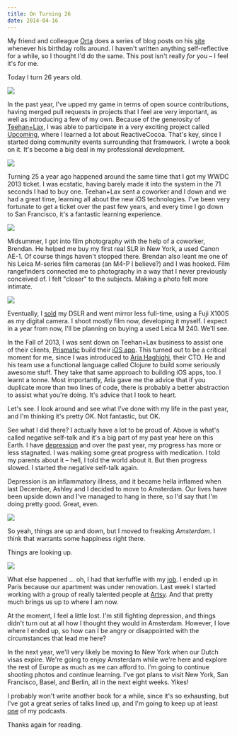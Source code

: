 ```yaml
---
title: On Turning 26
date: 2014-04-16
---
```



My friend and colleague [Orta](http://twitter.com/orta) does a series of blog posts on his [site](https://orta.github.io) whenever his birthday rolls around. I haven't written anything self-reflective for a while, so I thought I'd do the same. This post isn't really _for_ you – I feel it's for me.

Today I turn 26 years old.

 ![](B32D04B96E2D4F57985CB78F321C946C.jpg)

In the past year, I've upped my game in terms of open source contributions, having merged pull requests in projects that I feel are very important, as well as introducing a few of my own. Because of the generosity of [Teehan+Lax](http://teehanlax.com), I was able to participate in a very exciting project called [Upcoming](http://labs.teehanlax.com/project/upcoming), where I learned a lot about ReactiveCocoa. That's key, since I started doing community events surrounding that framework. I wrote a book on it. It's become a big deal in my professional development.

 ![](39FCC02E98D84C57948242BDA357502A.jpg)

Turning 25 a year ago happened around the same time that I got my WWDC 2013 ticket. I was ecstatic, having barely made it into the system in the 71 seconds I had to buy one. Teehan+Lax sent a coworker and I down and we had a great time, learning all about the new iOS technologies. I've been very fortunate to get a ticket over the past few years, and every time I go down to San Francisco, it's a fantastic learning experience.

 ![](A8E8C9E4B9A74FBEBFE606B9478F5F85.jpg)

Midsummer, I got into film photography with the help of a coworker, Brendan. He helped me buy my first real SLR in New York, a used Canon AE-1. Of course things haven't stopped there. Brendan also leant me one of his Leica M-series film cameras (an M4-P I believe?) and I was hooked. Film rangefinders connected me to photography in a way that I never previously conceived of. I felt "closer" to the subjects. Making a photo felt more intimate.

 ![](76212DE36078433F822C2B5CD40058AB.jpg)

Eventually, I [sold](/blog/doubling-down-on-mirrorless) my DSLR and went mirror less full-time, using a Fuji X100S as my digital camera. I shoot mostly film now, developing it myself. I expect in a year from now, I'll be planning on buying a used Leica M 240. We'll see.

In the Fall of 2013, I was sent down on Teehan+Lax business to assist one of their clients, [Prismatic](http://getprismatic.com) build their [iOS app](http://www.teehanlax.com/story/prismatic/). This turned out to be a critical moment for me, since I was introduced to [Aria Haghighi](https://twitter.com/aria42), their CTO. He and his team use a functional language called Clojure to build some seriously awesome stuff. They take that same approach to building iOS apps, too. I learnt a tonne. Most importantly, Aria gave me the advice that if you duplicate more than two lines of code, there is probably a better abstraction to assist what you're doing. It's advice that I took to heart.

Let's see. I look around and see what I've done with my life in the past year, and I'm thinking it's pretty OK. Not fantastic, but OK.

See what I did there? I actually have a lot to be proud of. Above is what's called negative self-talk and it's a big part of my past year here on this Earth. I have [depression](/blog/depression) and over the past year, my progress has more or less stagnated. I was making some great progress with medication. I told my parents about it –&nbsp;hell, I told the world about it. But then progress slowed. I started the negative self-talk again.

Depression is an inflammatory illness, and it became hella inflamed when last December, Ashley and I decided to move to Amsterdam. Our lives have been upside down and I've managed to hang in there, so I'd say that I'm doing pretty good. Great, even.

 ![](EB0202FA3B3540CCB912CC81FCE928C6.jpg)

So yeah, things are up and down, but I moved to freaking _Amsterdam_. I think that warrants some happiness right there.

Things are looking up.

 ![](61EE6DC47AAE47DA8A375269C494C6D1.jpg)

What else happened ... oh, I had that kerfuffle with my [job](/blog/job-hunt). I ended up in Paris because our apartment was under renovation. Last week I started working with a group of really talented people at [Artsy](http://artsy.net). And that pretty much brings us up to where I am now.

At the moment, I feel a little lost. I'm still fighting depression, and things didn't turn out at all how I thought they would in Amsterdam. However, I love where I ended up, so how can I be angry or disappointed with the circumstances that lead me here?

In the next year, we'll very likely be moving to New York when our Dutch visas expire. We're going to enjoy Amsterdam while we're here and explore the rest of Europe as much as we can afford to. I'm going to continue shooting photos and continue learning. I've got plans to visit New York, San Francisco, Basel, and Berlin, all in the next eight weeks. Yikes!

I probably won't write another book for a while, since it's so exhausting, but I've got a great series of talks lined up, and I'm going to keep up at least [one](http://notificationcenter.tv) of my podcasts.

Thanks again for reading.


  